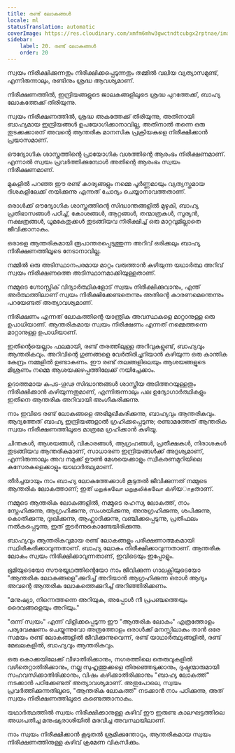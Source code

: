 ```yaml
---
title: രണ്ട് ലോകങ്ങൾ
locale: ml
statusTranslation: automatic
coverImage: https://res.cloudinary.com/xmfm6mhw3gwctndtcubgx2rptnae/image/upload/v1740468922/small_cover_tratado_de_psicologia_revolucionaria_a4c0dca4e0.webp
sidebar:
    label: 20. രണ്ട് ലോകങ്ങൾ
    order: 20
---
```

സ്വയം നിരീക്ഷിക്കുന്നതും നിരീക്ഷിക്കപ്പെടുന്നതും തമ്മിൽ വലിയ വ്യത്യാസമുണ്ട്, എന്നിരുന്നാലും, രണ്ടിനും ശ്രദ്ധ ആവശ്യമാണ്.

നിരീക്ഷണത്തിൽ, ഇന്ദ്രിയങ്ങളുടെ ജാലകങ്ങളിലൂടെ ശ്രദ്ധ പുറത്തേക്ക്, ബാഹ്യ ലോകത്തേക്ക് തിരിയുന്നു.

സ്വയം നിരീക്ഷണത്തിൽ, ശ്രദ്ധ അകത്തേക്ക് തിരിയുന്നു, അതിനായി ബാഹ്യമായ ഇന്ദ്രിയങ്ങൾ ഉപയോഗിക്കാനാവില്ല, അതിനാൽ തന്നെ ഒരു തുടക്കക്കാരന് അവന്റെ ആന്തരിക മാനസിക പ്രക്രിയകളെ നിരീക്ഷിക്കാൻ പ്രയാസമാണ്.

ഔദ്യോഗിക ശാസ്ത്രത്തിന്റെ പ്രായോഗിക വശത്തിന്റെ ആരംഭം നിരീക്ഷണമാണ്. എന്നാൽ സ്വയം പ്രവർത്തിക്കുമ്പോൾ അതിന്റെ ആരംഭം സ്വയം നിരീക്ഷണമാണ്.

മുകളിൽ പറഞ്ഞ ഈ രണ്ട് കാര്യങ്ങളും നമ്മെ പൂർണ്ണമായും വ്യത്യസ്തമായ ദിശകളിലേക്ക് നയിക്കുന്നു എന്നത് ചോദ്യം ചെയ്യാനാവത്തതാണ്.

ഒരാൾക്ക് ഔദ്യോഗിക ശാസ്ത്രത്തിന്റെ സിദ്ധാന്തങ്ങളിൽ മുഴുകി, ബാഹ്യ പ്രതിഭാസങ്ങൾ പഠിച്ച്, കോശങ്ങൾ, ആറ്റങ്ങൾ, തന്മാത്രകൾ, സൂര്യൻ, നക്ഷത്രങ്ങൾ, ധൂമകേതുക്കൾ തുടങ്ങിയവ നിരീക്ഷിച്ച് ഒരു മാറ്റവുമില്ലാതെ ജീവിക്കാനാകും.

ഒരാളെ ആന്തരികമായി രൂപാന്തരപ്പെടുത്തുന്ന അറിവ് ഒരിക്കലും ബാഹ്യ നിരീക്ഷണത്തിലൂടെ നേടാനാവില്ല.

നമ്മിൽ ഒരു അടിസ്ഥാനപരമായ മാറ്റം വരുത്താൻ കഴിയുന്ന യഥാർത്ഥ അറിവ് സ്വയം നിരീക്ഷണത്തെ അടിസ്ഥാനമാക്കിയുള്ളതാണ്.

നമ്മുടെ ഗ്നോസ്റ്റിക് വിദ്യാർത്ഥികളോട് സ്വയം നിരീക്ഷിക്കുവാനും, എന്ത് അർത്ഥത്തിലാണ് സ്വയം നിരീക്ഷിക്കേണ്ടതെന്നും അതിന്റെ കാരണമെന്തെന്നും പറയേണ്ടത് അത്യാവശ്യമാണ്.

നിരീക്ഷണം എന്നത് ലോകത്തിന്റെ യാന്ത്രിക അവസ്ഥകളെ മാറ്റാനുള്ള ഒരു ഉപാധിയാണ്. ആന്തരികമായ സ്വയം നിരീക്ഷണം എന്നത് നമ്മെത്തന്നെ മാറ്റാനുള്ള ഉപാധിയാണ്.

ഇതിന്റെയെല്ലാം ഫലമായി, രണ്ട് തരത്തിലുള്ള അറിവുകളുണ്ട്, ബാഹ്യവും ആന്തരികവും. അറിവിന്റെ ഗുണങ്ങളെ വേർതിരിച്ചറിയാൻ കഴിയുന്ന ഒരു കാന്തിക കേന്ദ്രം നമ്മളിൽ ഉണ്ടാകണം. ഈ രണ്ട് തലങ്ങളിലെയും ആശയങ്ങളുടെ മിശ്രണം നമ്മെ ആശയക്കുഴപ്പത്തിലേക്ക് നയിച്ചേക്കാം.

ഉദാത്തമായ കപട-ഗൂഢ സിദ്ധാന്തങ്ങൾ ശാസ്ത്രീയ അടിത്തറയുള്ളതും നിരീക്ഷിക്കാൻ കഴിയുന്നതുമാണ്, എന്നിരുന്നാലും പല ഉദ്യോഗാർത്ഥികളും ഇതിനെ ആന്തരിക അറിവായി അംഗീകരിക്കുന്നു.

നാം ഇവിടെ രണ്ട് ലോകങ്ങളെ അഭിമുഖീകരിക്കുന്നു, ബാഹ്യവും ആന്തരികവും. ആദ്യത്തേത് ബാഹ്യ ഇന്ദ്രിയങ്ങളാൽ ഗ്രഹിക്കപ്പെടുന്നു; രണ്ടാമത്തേത് ആന്തരിക സ്വയം നിരീക്ഷണത്തിലൂടെ മാത്രമേ ഗ്രഹിക്കാൻ കഴിയൂ.

ചിന്തകൾ, ആശയങ്ങൾ, വികാരങ്ങൾ, ആഗ്രഹങ്ങൾ, പ്രതീക്ഷകൾ, നിരാശകൾ തുടങ്ങിയവ ആന്തരികമാണ്, സാധാരണ ഇന്ദ്രിയങ്ങൾക്ക് അദൃശ്യമാണ്, എന്നിരുന്നാലും അവ നമുക്ക് ഊൺ മേശയെക്കാളും സ്വീകരണമുറിയിലെ കസേരകളെക്കാളും യാഥാർത്ഥ്യമാണ്.

തീർച്ചയായും നാം ബാഹ്യ ലോകത്തേക്കാൾ കൂടുതൽ ജീവിക്കുന്നത് നമ്മുടെ ആന്തരിക ലോകത്താണ്; ഇത് மறுக்கவோ மறுதலிக்கவோ കഴിയாதതാണ്.

നമ്മുടെ ആന്തരിക ലോകങ്ങളിൽ, നമ്മുടെ രഹസ്യ ലോകത്ത്, നാം സ്നേഹിക്കുന്നു, ആഗ്രഹിക്കുന്നു, സംശയിക്കുന്നു, അനുഗ്രഹിക്കുന്നു, ശപിക്കുന്നു, കൊതിക്കുന്നു, ദുഃഖിക്കുന്നു, ആഹ്ലാദിക്കുന്നു, വഞ്ചിക്കപ്പെടുന്നു, പ്രതിഫലം നൽകപ്പെടുന്നു, ഇത് തുടർന്നുകൊണ്ടേയിരിക്കുന്നു.

ബാഹ്യവും ആന്തരികവുമായ രണ്ട് ലോകങ്ങളും പരീക്ഷണാത്മകമായി സ്ഥിരീകരിക്കാവുന്നതാണ്. ബാഹ്യ ലോകം നിരീക്ഷിക്കാവുന്നതാണ്. ആന്തരിക ലോകം സ്വയം നിരീക്ഷിക്കാവുന്നതാണ്, ഇവിടെയും ഇപ്പോളും.

ഭൂമിയുടെയോ സൗരയൂഥത്തിന്റെയോ നാം ജീവിക്കുന്ന ഗാലക്സിയുടെയോ "ആന്തരിക ലോകങ്ങളെ"ക്കുറിച്ച് അറിയാൻ ആഗ്രഹിക്കുന്ന ഒരാൾ ആദ്യം അവന്റെ ആന്തരിക ലോകത്തെക്കുറിച്ച് അറിഞ്ഞിരിക്കണം.

"മനുഷ്യാ, നിന്നെത്തന്നെ അറിയുക, അപ്പോൾ നീ പ്രപഞ്ചത്തെയും ദൈവങ്ങളെയും അറിയും."

"ഒന്ന് സ്വയം" എന്ന് വിളിക്കപ്പെടുന്ന ഈ "ആന്തരിക ലോകം" എത്രത്തോളം പര്യവേക്ഷണം ചെയ്യുന്നുവോ അത്രത്തോളം ഒരാൾക്ക് മനസ്സിലാകും താൻ ഒരേ സമയം രണ്ട് ലോകങ്ങളിൽ ജീവിക്കുന്നുവെന്ന്, രണ്ട് യാഥാർത്ഥ്യങ്ങളിൽ, രണ്ട് മേഖലകളിൽ, ബാഹ്യവും ആന്തരികവും.

ഒരു കൊക്കയിലേക്ക് വീഴാതിരിക്കാനും, നഗരത്തിലെ തെരുവുകളിൽ വഴിതെറ്റാതിരിക്കാനും, നല്ല സുഹൃത്തുക്കളെ തിരഞ്ഞെടുക്കാനും, ദുഷ്ടന്മാരുമായി സഹവസിക്കാതിരിക്കാനും, വിഷം കഴിക്കാതിരിക്കാനും "ബാഹ്യ ലോകത്ത്" നടക്കാൻ പഠിക്കേണ്ടത് അത്യാവശ്യമാണ്. അതുപോലെ, സ്വയം പ്രവർത്തിക്കുന്നതിലൂടെ, "ആന്തരിക ലോകത്ത്" നടക്കാൻ നാം പഠിക്കുന്നു, അത് സ്വയം നിരീക്ഷണത്തിലൂടെ കണ്ടെത്താനാകും.

യഥാർത്ഥത്തിൽ സ്വയം നിരീക്ഷിക്കാനുള്ള കഴിവ് ഈ ഇരുണ്ട കാലഘട്ടത്തിലെ അധഃപതിച്ച മനുഷ്യരാശിയിൽ മരവിച്ച അവസ്ഥയിലാണ്.

നാം സ്വയം നിരീക്ഷിക്കാൻ കൂടുതൽ ശ്രമിക്കുന്തോറും, ആന്തരികമായ സ്വയം നിരീക്ഷണത്തിനുള്ള കഴിവ് ക്രമേണ വികസിക്കും.

